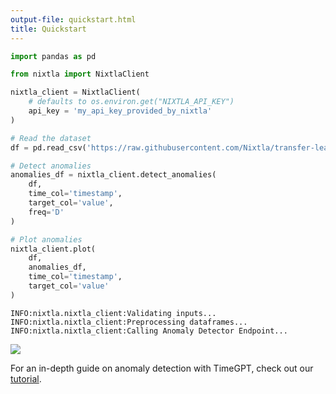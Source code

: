 ```yaml
---
output-file: quickstart.html
title: Quickstart
---
```



```python
import pandas as pd

from nixtla import NixtlaClient
```


```python
nixtla_client = NixtlaClient(
    # defaults to os.environ.get("NIXTLA_API_KEY")
    api_key = 'my_api_key_provided_by_nixtla'
)
```


```python
# Read the dataset
df = pd.read_csv('https://raw.githubusercontent.com/Nixtla/transfer-learning-time-series/main/datasets/peyton_manning.csv')

# Detect anomalies
anomalies_df = nixtla_client.detect_anomalies(
    df, 
    time_col='timestamp', 
    target_col='value', 
    freq='D'
)

# Plot anomalies
nixtla_client.plot(
    df, 
    anomalies_df,
    time_col='timestamp', 
    target_col='value'
)
```

``` text
INFO:nixtla.nixtla_client:Validating inputs...
INFO:nixtla.nixtla_client:Preprocessing dataframes...
INFO:nixtla.nixtla_client:Calling Anomaly Detector Endpoint...
```

![](/nixtla/docs/capabilities/anomaly-detection/01_quickstart_files/figure-markdown_strict/cell-4-output-2.png)

For an in-depth guide on anomaly detection with TimeGPT, check out our
[tutorial](https://docs.nixtla.io/docs/tutorials/anomaly_detection).

